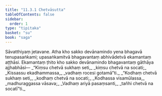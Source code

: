 ```yaml
---
title: "11.3.1 Chetvāsutta"
tableOfContents: false
sidebar:
  order: 1
type: "tipitaka"
basket: "su"
book: "saga"
---
```



<DynamicBreadcrumb />

<Division number="267" book="saga" bookNo="12" page="239">

<Paragraph number="1683" book="saga">
Sāvatthiyaṃ jetavane. Atha kho sakko devānamindo yena bhagavā tenupasaṅkami; upasaṅkamitvā bhagavantaṃ abhivādetvā ekamantaṃ aṭṭhāsi. Ekamantaṃ ṭhito kho sakko devānamindo bhagavantaṃ gāthāya ajjhabhāsi—
</Paragraph>

<Paragraph number="1684" type="verses" book="saga">
_“Kiṃsu chetvā sukhaṃ seti,_  
_kiṃsu chetvā na socati;_  
_Kissassu ekadhammassa,_  
_vadhaṃ rocesi gotamā”ti._  

</Paragraph>

<Paragraph number="1685" type="verses" book="saga">
_“Kodhaṃ chetvā sukhaṃ seti,_  
_kodhaṃ chetvā na socati;_  
_Kodhassa visamūlassa,_  
_madhuraggassa vāsava;_  
_Vadhaṃ ariyā pasaṃsanti,_  
_tañhi chetvā na socatī”ti._
</Paragraph>
</Division>
